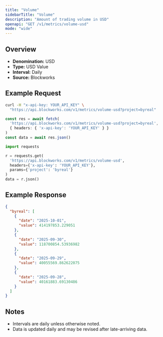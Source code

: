 ```yaml
---
title: "Volume"
sidebarTitle: "Volume"
description: "Amount of trading volume in USD"
openapi: "GET /v1/metrics/volume-usd"
mode: "wide"
---
```


## Overview

- **Denomination:** USD
- **Type:** USD Value
- **Interval:** Daily
- **Source:** Blockworks

## Example Request

<CodeGroup>

```bash cURL
curl -H "x-api-key: YOUR_API_KEY" \
  "https://api.blockworks.com/v1/metrics/volume-usd?project=byreal"
```

```typescript TypeScript
const res = await fetch(
  'https://api.blockworks.com/v1/metrics/volume-usd?project=byreal',
  { headers: { 'x-api-key': 'YOUR_API_KEY' } }
)
const data = await res.json()
```

```python Python
import requests

r = requests.get(
  'https://api.blockworks.com/v1/metrics/volume-usd',
  headers={'x-api-key': 'YOUR_API_KEY'},
  params={'project': 'byreal'}
)
data = r.json()
```

</CodeGroup>

## Example Response

```json
{
  "byreal": [
    {
      "date": "2025-10-01",
      "value": 414197853.229051
    },
    {
      "date": "2025-09-30",
      "value": 118700854.53936982
    },
    {
      "date": "2025-09-29",
      "value": 40055569.862622075
    },
    {
      "date": "2025-09-28",
      "value": 40161883.69130486
    }
  ]
}
```

## Notes
- Intervals are daily unless otherwise noted.
- Data is updated daily and may be revised after late-arriving data.
